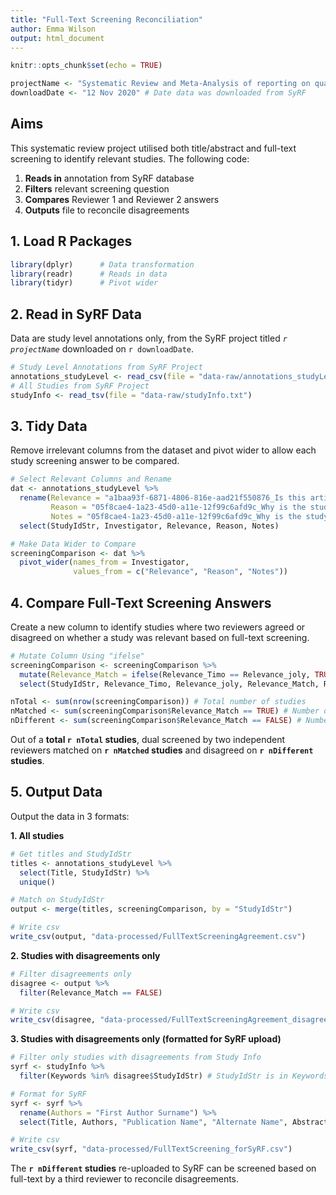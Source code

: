 ```yaml
---
title: "Full-Text Screening Reconciliation"
author: Emma Wilson
output: html_document
---
```


```r
knitr::opts_chunk$set(echo = TRUE)
```

```r
projectName <- "Systematic Review and Meta-Analysis of reporting on quality control standards and phenotypes of the basic cell model in brain cancer research: how reproducible is the field?" # Copied and pasted from SyRF
downloadDate <- "12 Nov 2020" # Date data was downloaded from SyRF
```

## Aims

This systematic review project utilised both title/abstract and full-text screening to identify relevant studies. The following code:

1. **Reads in** annotation from SyRF database
2. **Filters** relevant screening question
3. **Compares** Reviewer 1 and Reviewer 2 answers
4. **Outputs** file to reconcile disagreements

## 1. Load R Packages

```r
library(dplyr)      # Data transformation
library(readr)      # Reads in data
library(tidyr)      # Pivot wider
```

## 2. Read in SyRF Data
Data are study level annotations only, from the SyRF project titled *`r projectName`* downloaded on `r downloadDate`.

```r
# Study Level Annotations from SyRF Project
annotations_studyLevel <- read_csv(file = "data-raw/annotations_studyLevel_20201112.csv")
# All Studies from SyRF Project
studyInfo <- read_tsv(file = "data-raw/studyInfo.txt")
```


## 3. Tidy Data
Remove irrelevant columns from the dataset and pivot wider to allow each study screening answer to be compared.

```r
# Select Relevant Columns and Rename
dat <- annotations_studyLevel %>%
  rename(Relevance = "a1baa93f-6871-4806-816e-aad21f550876_Is this article relevant according to inclusion and exclusion criteria?",
         Reason = "05f8cae4-1a23-45d0-a11e-12f99c6afd9c_Why is the study not relevant?",
         Notes = "05f8cae4-1a23-45d0-a11e-12f99c6afd9c_Why is the study not relevant?_Notes") %>%
  select(StudyIdStr, Investigator, Relevance, Reason, Notes)

# Make Data Wider to Compare
screeningComparison <- dat %>%
  pivot_wider(names_from = Investigator,
              values_from = c("Relevance", "Reason", "Notes"))
```

## 4. Compare Full-Text Screening Answers
Create a new column to identify studies where two reviewers agreed or disagreed on whether a study was relevant based on full-text screening.

```r
# Mutate Column Using "ifelse"
screeningComparison <- screeningComparison %>%
  mutate(Relevance_Match = ifelse(Relevance_Timo == Relevance_joly, TRUE, FALSE)) %>%
  select(StudyIdStr, Relevance_Timo, Relevance_joly, Relevance_Match, Reason_Timo, Reason_joly, Notes_Timo, Notes_joly) # reorder the columns
```

```r
nTotal <- sum(nrow(screeningComparison)) # Total number of studies
nMatched <- sum(screeningComparison$Relevance_Match == TRUE) # Number of studies matching
nDifferent <- sum(screeningComparison$Relevance_Match == FALSE) # Number of studies with disagreement
```

Out of a **total `r nTotal` studies**, dual screened by two independent reviewers matched on **`r nMatched` studies** and disagreed on **`r nDifferent` studies**.

## 5. Output Data
Output the data in 3 formats:

**1. All studies**

```r
# Get titles and StudyIdStr
titles <- annotations_studyLevel %>%
  select(Title, StudyIdStr) %>%
  unique()

# Match on StudyIdStr
output <- merge(titles, screeningComparison, by = "StudyIdStr")

# Write csv
write_csv(output, "data-processed/FullTextScreeningAgreement.csv")
```

**2. Studies with disagreements only**

```r
# Filter disagreements only
disagree <- output %>%
  filter(Relevance_Match == FALSE)

# Write csv
write_csv(disagree, "data-processed/FullTextScreeningAgreement_disagreementsOnly.csv")
```

**3. Studies with disagreements only (formatted for SyRF upload)**

```r
# Filter only studies with disagreements from Study Info
syrf <- studyInfo %>%
  filter(Keywords %in% disagree$StudyIdStr) # StudyIdStr is in Keywords column

# Format for SyRF
syrf <- syrf %>%
  rename(Authors = "First Author Surname") %>%
  select(Title, Authors, "Publication Name", "Alternate Name", Abstract, Url, "Author Address", Year, DOI, Keywords, "Reference Type", "PDF Relative Path")

# Write csv
write_csv(syrf, "data-processed/FullTextScreening_forSyRF.csv")
```

The **`r nDifferent` studies** re-uploaded to SyRF can be screened based on full-text by a third reviewer to reconcile disagreements.
